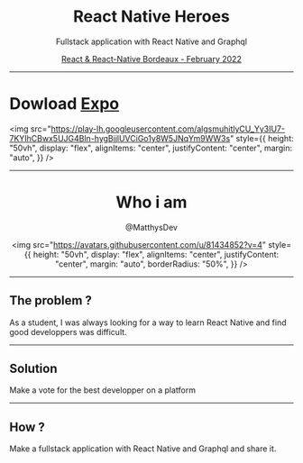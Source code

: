 

<center>

# React Native Heroes

Fullstack application with React Native and Graphql

<a href="https://www.meetup.com/fr-FR/react-react-native-bordeaux/">
  React & React-Native Bordeaux - February 2022
</a>

 </center>

---

# Dowload <a href="https://expo.dev/">Expo</a>

<img
  src="https://play-lh.googleusercontent.com/algsmuhitlyCU_Yy3IU7-7KYIhCBwx5UJG4Bln-hygBjjlUVCiGo1y8W5JNqYm9WW3s"
  style={{
    height: "50vh",
    display: "flex",
    alignItems: "center",
    justifyContent: "center",
    margin: "auto",
  }}
/>

---

<center>

# Who i am

@MatthysDev

<img
  src="https://avatars.githubusercontent.com/u/81434852?v=4"
  style={{
    height: "50vh",
    display: "flex",
    alignItems: "center",
    justifyContent: "center",
    margin: "auto",
    borderRadius: "50%",
  }}
/>

</center>

---

## The problem ?

As a student, I was always looking for a way to learn React Native and find good developpers was difficult.

---

## Solution

Make a vote for the best developper on a platform

---

## How ?

Make a fullstack application with React Native and Graphql and share it.
